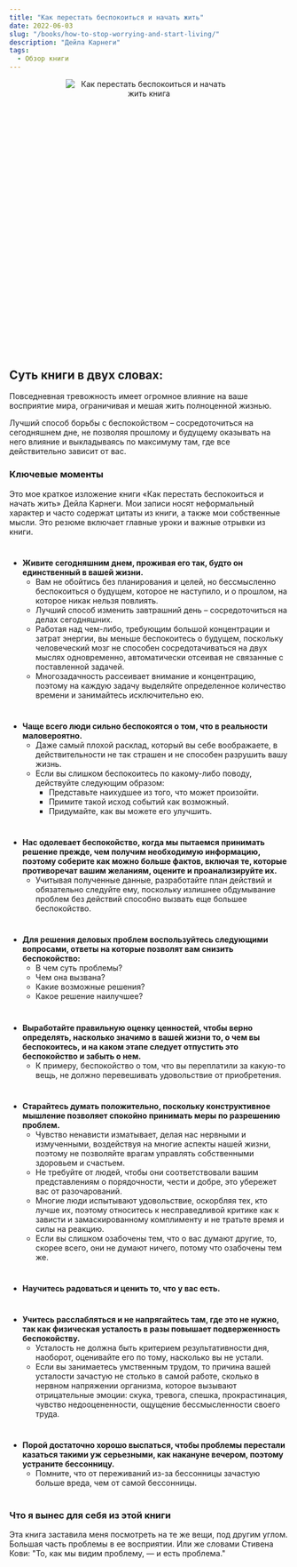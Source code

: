 ```yaml
---
title: "Как перестать беспокоиться и начать жить"
date: 2022-06-03
slug: "/books/how-to-stop-worrying-and-start-living/"
description: "Дейла Карнеги"
tags:
  - Обзор книги
---
```


<div class="images" align="center" style="width:300px; height: 300px; margin: auto; position: relative; margin-bottom: 220px;">
    <div class="image_item">
        <img alt="Как перестать беспокоиться и начать жить книга" src="/how_to_stop_worrying_book.jpeg" />
    </div>
</div>

 ## Суть книги в двух словах:

Повседневная тревожность имеет огромное влияние на ваше восприятие мира, ограничивая и мешая жить полноценной жизнью. 

Лучший способ борьбы с беспокойством – сосредоточиться на сегодняшнем дне, не позволяя прошлому и будущему оказывать на него влияние и выкладываясь по максимуму там, где все действительно зависит от вас.


### Ключевые моменты

Это мое краткое изложение книги «Как перестать беспокоиться и начать жить» Дейла Карнеги. Мои записи носят неформальный характер и часто содержат цитаты из книги, а также мои собственные мысли. Это резюме включает главные уроки и важные отрывки из книги.

#

* **Живите сегодняшним днем, проживая его так, будто он единственный в вашей жизни.**
    * Вам не обойтись без планирования и целей, но бессмысленно беспокоиться о будущем, которое не наступило, и о прошлом, на которое никак нельзя повлиять.
    * Лучший способ изменить завтрашний день – сосредоточиться на делах сегодняшних.
    * Работая над чем-либо, требующим большой концентрации и затрат энергии, вы меньше беспокоитесь о будущем, поскольку человеческий мозг не способен сосредотачиваться на двух мыслях одновременно, автоматически отсеивая не связанные с поставленной задачей.
    * Многозадачность рассеивает внимание и концентрацию, поэтому на каждую задачу выделяйте определенное количество времени и занимайтесь исключительно ею.

#

* **Чаще всего люди сильно беспокоятся о том, что в реальности маловероятно.**
    * Даже самый плохой расклад, который вы себе воображаете, в действительности не так страшен и не способен разрушить вашу жизнь.
    * Если вы слишком беспокоитесь по какому-либо поводу, действуйте следующим образом:
        * Представьте наихудшее из того, что может произойти.
        * Примите такой исход событий как возможный.
        * Придумайте, как вы можете его улучшить.

#

* **Нас одолевает беспокойство, когда мы пытаемся принимать решение прежде, чем получим необходимую информацию, поэтому соберите как можно больше фактов, включая те, которые противоречат вашим желаниям, оцените и проанализируйте их.**
    * Учитывая полученные данные, разработайте план действий и обязательно следуйте ему, поскольку излишнее обдумывание проблем без действий способно вызвать еще большее беспокойство.


#

* **Для решения деловых проблем воспользуйтесь следующими вопросами, ответы на которые позволят вам снизить беспокойство:**
    * В чем суть проблемы?
    * Чем она вызвана?
    * Какие возможные решения?
    * Какое решение наилучшее?

#

* **Выработайте правильную оценку ценностей, чтобы верно определять, насколько значимо в вашей жизни то, о чем вы беспокоитесь, и на каком этапе следует отпустить это беспокойство и забыть о нем.**
    * К примеру, беспокойство о том, что вы переплатили за какую-то вещь, не должно перевешивать удовольствие от приобретения.

#

* **Старайтесь думать положительно, поскольку конструктивное мышление позволяет спокойно принимать меры по разрешению проблем.**
    * Чувство ненависти изматывает, делая нас нервными и измученными, воздействуя на многие аспекты нашей жизни, поэтому не позволяйте врагам управлять собственными здоровьем и счастьем.
    * Не требуйте от людей, чтобы они соответствовали вашим представлениям о порядочности, чести и добре, это убережет вас от разочарований.
    * Многие люди испытывают удовольствие, оскорбляя тех, кто лучше их, поэтому относитесь к несправедливой критике как к зависти и замаскированному комплименту и не тратьте время и силы на реакцию.
    * Если вы слишком озабочены тем, что о вас думают другие, то, скорее всего, они не думают ничего, потому что озабочены тем же.

#

* **Научитесь радоваться и ценить то, что у вас есть.**

#

* **Учитесь расслабляться и не напрягайтесь там, где это не нужно, так как физическая усталость в разы повышает подверженность беспокойству.**
    * Усталость не должна быть критерием результативности дня, наоборот, оценивайте его по тому, насколько вы не устали.
    * Если вы занимаетесь умственным трудом, то причина вашей усталости зачастую не столько в самой работе, сколько в нервном напряжении организма, которое вызывают отрицательные эмоции: скука, тревога, спешка, прокрастинация, чувство недооцененности, ощущение бессмысленности своего труда.

#

* **Порой достаточно хорошо выспаться, чтобы проблемы перестали казаться такими уж серьезными, как накануне вечером, поэтому устраните бессонницу.**
    * Помните, что от переживаний из-за бессонницы зачастую больше вреда, чем от самой бессонницы.

#

### Что я вынес для себя из этой книги 

Эта книга заставила меня посмотреть на те же вещи, под другим углом. 
Большая часть проблемы в ее восприятии. Или же словами Стивена Кови: "То, как мы видим проблему, — и есть проблема."
